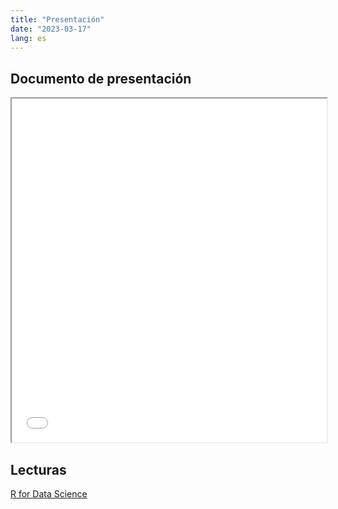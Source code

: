 ```yaml
---
title: "Presentación"
date: "2023-03-17"
lang: es
---
```


## Documento de presentación
 
<iframe src=/slides/01-clase1/01-clase1.html height="550" width=100% allowfullscreen="true">
</iframe> 


## Lecturas

[R for Data Science](https://es.r4ds.hadley.nz/introducci%C3%B3n.html)
